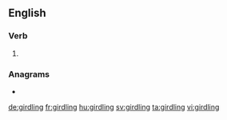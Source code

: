 ==English==

===Verb===
{{head|en|present participle}}

# {{present participle of|girdle|lang=en|nocat=1}}

===Anagrams===
* {{l|en|ridgling}}

[[de:girdling]]
[[fr:girdling]]
[[hu:girdling]]
[[sv:girdling]]
[[ta:girdling]]
[[vi:girdling]]